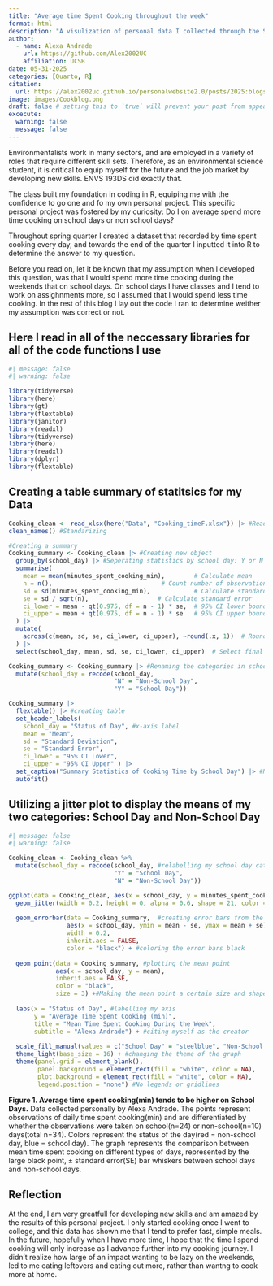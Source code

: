```yaml
---
title: "Average time Spent Cooking throughout the week"
format: html
description: "A visulization of personal data I collected through the Spring 2025 quarter"
author:
  - name: Alexa Andrade
    url: https://github.com/Alex2002UC
    affiliation: UCSB
date: 05-31-2025
categories: [Quarto, R] 
citation: 
  url: https://alex2002uc.github.io/personalwebsite2.0/posts/2025:blogs/
image: images/Cookblog.png
draft: false # setting this to `true` will prevent your post from appearing on your listing page until you're ready!
excecute: 
  warning: false 
  message: false 
---
```


Environmentalists work in many sectors, and are employed in a variety of roles that require different skill sets. Therefore, as an environmental science student, it is critical to equip myself for the future and the job market by developing new skills. ENVS 193DS did exactly that. 

The class built my foundation in coding in R, equiping me with the confidence to go one and fo my own personal project. This specific personal project was fostered by my curiosity: Do I on average spend more time cooking on school days or non school days? 

Throughout spring quarter I created a dataset that recorded by time spent cooking every day, and towards the end of the quarter I inputted it into R to determine the answer to my question. 

Before you read on, let it be known that my assumption when I developed this question, was that I would spend more time cooking during the weekends that on school days. On school days I have classes and I tend to work on assighnments more, so I assumed that I would spend less time cooking. In the rest of this blog I lay out the code I ran to determine weither my assumption was correct or not. 


## Here I read in all of the neccessary libraries for all of the code functions I use 

```r
#| message: false
#| warning: false 

library(tidyverse)
library(here)
library(gt)
library(flextable)
library(janitor)
library(readxl)
library(tidyverse)
library(here)
library(readxl)
library(dplyr)
library(flextable) 
```

## Creating a table summary of statitsics for my Data
```r
Cooking_clean <- read_xlsx(here("Data", "Cooking_timeF.xlsx")) |> #Reading in my data 
clean_names() #Standarizing 

#Creating a summary 
Cooking_summary <- Cooking_clean |> #Creating new object 
  group_by(school_day) |> #Seperating statistics by school day: Y or N
  summarise(
    mean = mean(minutes_spent_cooking_min),        # Calculate mean 
    n = n(),                              # Count number of observations
    sd = sd(minutes_spent_cooking_min),            # Calculate standard deviation
    se = sd / sqrt(n),                   # Calculate standard error
    ci_lower = mean - qt(0.975, df = n - 1) * se,  # 95% CI lower bound
    ci_upper = mean + qt(0.975, df = n - 1) * se   # 95% CI upper bound
  ) |>
  mutate(
    across(c(mean, sd, se, ci_lower, ci_upper), ~round(.x, 1))  # Round values
  ) |>
  select(school_day, mean, sd, se, ci_lower, ci_upper)  # Select final columns

Cooking_summary <- Cooking_summary |> #Renaming the categories in school_day column to be full labels 
  mutate(school_day = recode(school_day,
                             "N" = "Non-School Day",
                             "Y" = "School Day"))

Cooking_summary |>
  flextable() |> #creating table 
  set_header_labels(
    school_day = "Status of Day", #x-axis label
    mean = "Mean",
    sd = "Standard Deviation",
    se = "Standard Error",
    ci_lower = "95% CI Lower",
    ci_upper = "95% CI Upper" ) |>
  set_caption("Summary Statistics of Cooking Time by School Day") |> #Name of the table 
  autofit()

```

## Utilizing a jitter plot to display the means of my two categories: School Day and Non-School Day

```r
#| message: false
#| warning: false 

Cooking_clean <- Cooking_clean %>%
  mutate(school_day = recode(school_day, #relabelling my school day categories to be visually appealing 
                             "Y" = "School Day",
                             "N" = "Non-School Day"))

ggplot(data = Cooking_clean, aes(x = school_day, y = minutes_spent_cooking_min, fill = school_day)) + #setting uo with data is lotted where 
  geom_jitter(width = 0.2, height = 0, alpha = 0.6, shape = 21, color = "black") + #creating a jitter plot that ensures points don't overlap 
  
  geom_errorbar(data = Cooking_summary,  #creating error bars from the summary statistics ran earlier 
                aes(x = school_day, ymin = mean - se, ymax = mean + se), 
                width = 0.2,
                inherit.aes = FALSE,
                color = "black") + #coloring the error bars black 
  
  geom_point(data = Cooking_summary, #plotting the mean point 
             aes(x = school_day, y = mean),
             inherit.aes = FALSE,
             color = "black", 
             size = 3) +#Making the mean point a certain size and shape 
  
  labs(x = "Status of Day", #labelling my axis 
       y = "Average Time Spent Cooking (min)", 
       title = "Mean Time Spent Cooking During the Week",
       subtitle = "Alexa Andrade") + #citing myself as the creator 
  
  scale_fill_manual(values = c("School Day" = "steelblue", "Non-School Day" = "red")) + #assighning my different categories custom colors 
  theme_light(base_size = 16) + #changing the theme of the graph 
  theme(panel.grid = element_blank(), 
        panel.background = element_rect(fill = "white", color = NA),
        plot.background = element_rect(fill = "white", color = NA),
        legend.position = "none") #No legends or gridlines 

```

**Figure 1. Average time spent cooking(min) tends to be higher on School Days.** Data collected personally by Alexa Andrade. The points represent observations of daily time spent cooking(min) and are differentiated by whether the observations were taken on school(n=24) or non-school(n=10) days(total n=34). Colors represent the status of the day(red = non-school day, blue = school day). The graph represents the comparison between mean time spent cooking on different types of days, represented by the large black point, ± standard error(SE) bar whiskers between school days and non-school days.

## Reflection 
At the end, I am very greatfull for developing new skills and am amazed by the results of this personal project. I only started cooking once I went to college, and this data has shown me that I tend to prefer fast, simple meals. In the future, hopefully when I have more time, I hope that the time I spend cooking will only increase as I advance further into my cooking journey. I didn't realize how large of an impact wanting to be lazy on the weekends, led to me eating leftovers and eating out more, rather than wantng to cook more at home.


